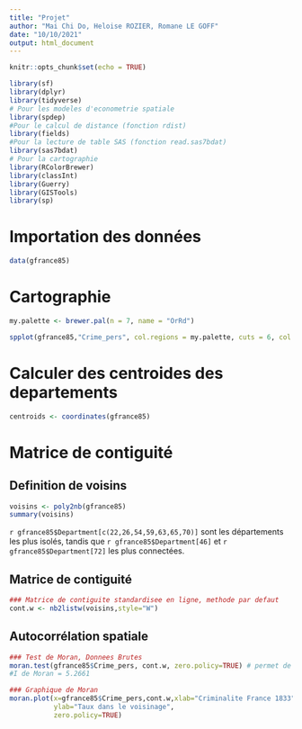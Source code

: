 ```yaml
---
title: "Projet"
author: "Mai Chi Do, Heloise ROZIER, Romane LE GOFF"
date: "10/10/2021"
output: html_document
---
```


```r
knitr::opts_chunk$set(echo = TRUE)
```

```r
library(sf)
library(dplyr)
library(tidyverse)
# Pour les modeles d'econometrie spatiale
library(spdep)
#Pour le calcul de distance (fonction rdist)
library(fields)
#Pour la lecture de table SAS (fonction read.sas7bdat)
library(sas7bdat)
# Pour la cartographie
library(RColorBrewer)
library(classInt)
library(Guerry)
library(GISTools)
library(sp)
```

# Importation des données

```r
data(gfrance85)
```

# Cartographie

```r
my.palette <- brewer.pal(n = 7, name = "OrRd")

spplot(gfrance85,"Crime_pers", col.regions = my.palette, cuts = 6, col = "transparent", main="Nombre de crimes contre des personnes en France (1833)")
```

# Calculer des centroides des departements

```r
centroids <- coordinates(gfrance85)
```

# Matrice de contiguité

## Definition de voisins

```r
voisins <- poly2nb(gfrance85)
summary(voisins)
```

`r gfrance85$Department[c(22,26,54,59,63,65,70)] ` sont les départements les plus isolés, tandis que `r gfrance85$Department[46] ` et `r gfrance85$Department[72] `
les plus connectées.

## Matrice de contiguité

```r
### Matrice de contiguite standardisee en ligne, methode par defaut
cont.w <- nb2listw(voisins,style="W")
```
## Autocorrélation spatiale

```r
### Test de Moran, Donnees Brutes
moran.test(gfrance85$Crime_pers, cont.w, zero.policy=TRUE) # permet de recup la stat de Moran
#I de Moran = 5.2661

### Graphique de Moran
moran.plot(x=gfrance85$Crime_pers,cont.w,xlab="Criminalite France 1833",
           ylab="Taux dans le voisinage",
           zero.policy=TRUE)
```

